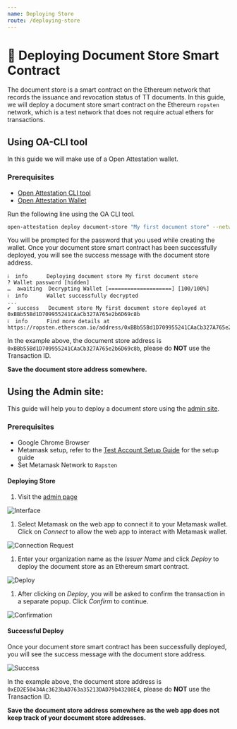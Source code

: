 ```yaml
---
name: Deploying Store
route: /deploying-store
---
```


# 🚀 Deploying Document Store Smart Contract

The document store is a smart contract on the Ethereum network that records the issuance and revocation status of TT documents. In this guide, we will deploy a document store smart contract on the Ethereum `ropsten` network, which is a test network that does not require actual ethers for transactions.

## Using OA-CLI tool

In this guide we will make use of a Open Attestation wallet.

### Prerequisites
- [Open Attestation CLI tool](https://openattestation.com/docs/component/open-attestation-cli)
- [Open Attestation Wallet](https://openattestation.com/docs/verifiable-document/wallet)

Run the following line using the OA CLI tool.

```bash
open-attestation deploy document-store "My first document store" --network ropsten --encrypted-wallet-path wallet.json
```

You will be prompted for the password that you used while creating the wallet. Once your document store smart contract has been successfully deployed, you will see the success message with the document store address.

```text
ℹ  info      Deploying document store My first document store
? Wallet password [hidden]
…  awaiting  Decrypting Wallet [====================] [100/100%]
ℹ  info      Wallet successfully decrypted
...
✔  success   Document store My first document store deployed at 0xBBb55Bd1D709955241CAaCb327A765e2b6D69c8b
ℹ  info      Find more details at https://ropsten.etherscan.io/address/0xBBb55Bd1D709955241CAaCb327A765e2b6D69c8b
```

In the example above, the document store address is `0xBBb55Bd1D709955241CAaCb327A765e2b6D69c8b`, please do **NOT** use the Transaction ID.

**Save the document store address somewhere.**

## Using the Admin site:

This guide will help you to deploy a document store using the [admin site](https://admin.tradetrust.io).

### Prerequisites

- Google Chrome Browser
- Metamask setup, refer to the [Test Account Setup Guide](https://openattestation.com/docs/appendix/ropsten-setup) for the setup guide
- Set Metamask Network to `Ropsten`

#### Deploying Store

1. Visit the [admin page](https://admin.tradetrust.io)

![Interface](./interface.png)

1. Select Metamask on the web app to connect it to your Metamask wallet. Click on _Connect_ to allow the web app to interact with Metamask wallet.

![Connection Request](./connection-request.png)

1. Enter your organization name as the _Issuer Name_ and click _Deploy_ to deploy the document store as an Ethereum smart contract.

![Deploy](./deploy.png)

1. After clicking on _Deploy_, you will be asked to confirm the transaction in a separate popup. Click _Confirm_ to continue.

![Confirmation](./confirmation.png)

#### Successful Deploy

Once your document store smart contract has been successfully deployed, you will see the success message with the document store address.

![Success](./success.png)

In the example above, the document store address is `0xED2E50434Ac3623bAD763a35213DAD79b43208E4`, please do **NOT** use the Transaction ID.

**Save the document store address somewhere as the web app does not keep track of your document store addresses.**
